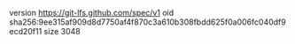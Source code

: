 version https://git-lfs.github.com/spec/v1
oid sha256:9ee315af909d8d7750af4f870c3a610b308fbdd625f0a006fc040df9ecd20f11
size 3048
